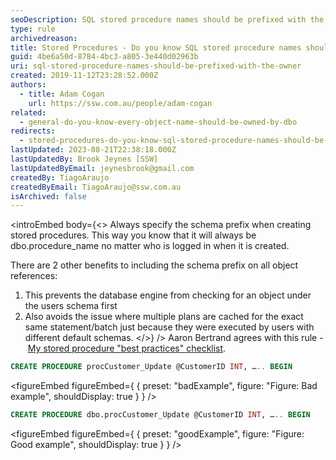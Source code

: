 ```yaml
---
seoDescription: SQL stored procedure names should be prefixed with the owner to avoid ambiguity and ensure consistency across different database users.
type: rule
archivedreason:
title: Stored Procedures - Do you know SQL stored procedure names should be prefixed with the owner?
guid: 4be6a50d-8784-4bc3-a805-3e440d02963b
uri: sql-stored-procedure-names-should-be-prefixed-with-the-owner
created: 2019-11-12T23:28:52.000Z
authors:
  - title: Adam Cogan
    url: https://ssw.com.au/people/adam-cogan
related:
  - general-do-you-know-every-object-name-should-be-owned-by-dbo
redirects:
  - stored-procedures-do-you-know-sql-stored-procedure-names-should-be-prefixed-with-the-owner
lastUpdated: 2023-08-21T22:38:18.000Z
lastUpdatedBy: Brook Jeynes [SSW]
lastUpdatedByEmail: jeynesbrook@gmail.com
createdBy: TiagoAraujo
createdByEmail: TiagoAraujo@ssw.com.au
isArchived: false
---
```


<introEmbed
  body={<>
Always specify the schema prefix when creating stored procedures. This way you know that it will always be dbo.procedure_name no matter who is logged in when it is created.

There are 2 other benefits to including the schema prefix on all object references:

1. This prevents the database engine from checking for an object under the users schema first
2. Also avoids the issue where multiple plans are cached for the exact same statement/batch just because they were executed by users with different default schemas.
  </>}
/>
Aaron Bertrand agrees with this rule - [My stored procedure "best practices" checklist](https://sqlblog.org/2008/10/30/my-stored-procedure-best-practices-checklist).

```sql
CREATE PROCEDURE procCustomer_Update @CustomerID INT, ….. BEGIN
```

<figureEmbed figureEmbed={ {
  preset: "badExample",
  figure: "Figure: Bad example",
  shouldDisplay: true
} } />


```sql
CREATE PROCEDURE dbo.procCustomer_Update @CustomerID INT, ….. BEGIN
```

<figureEmbed figureEmbed={ {
  preset: "goodExample",
  figure: "Figure: Good example",
  shouldDisplay: true
} } />
